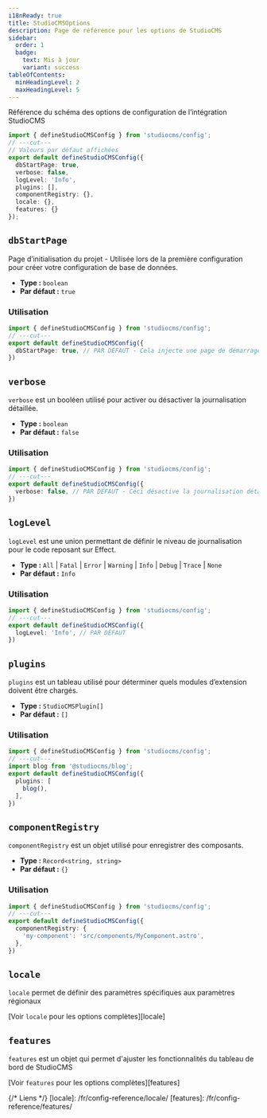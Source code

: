 ```yaml
---
i18nReady: true
title: StudioCMSOptions
description: Page de référence pour les options de StudioCMS
sidebar:
  order: 1
  badge:
    text: Mis à jour
    variant: success
tableOfContents:
  minHeadingLevel: 2
  maxHeadingLevel: 5
---
```



Référence du schéma des options de configuration de l’intégration StudioCMS

```ts twoslash title="studiocms.config.mjs"
import { defineStudioCMSConfig } from 'studiocms/config';
// ---cut---
// Valeurs par défaut affichées
export default defineStudioCMSConfig({
  dbStartPage: true,
  verbose: false,
  logLevel: 'Info',
  plugins: [],
  componentRegistry: {},
  locale: {},
  features: {}
});
```

## `dbStartPage`

Page d’initialisation du projet - Utilisée lors de la première configuration pour créer votre configuration de base de données.

- **Type :** `boolean`
- **Par défaut :** `true`

### Utilisation

```ts twoslash {2} title="studiocms.config.mjs"
import { defineStudioCMSConfig } from 'studiocms/config';
// ---cut---
export default defineStudioCMSConfig({
  dbStartPage: true, // PAR DÉFAUT - Cela injecte une page de démarrage pour configurer vos données de base de données.
})
```

## `verbose`

`verbose` est un booléen utilisé pour activer ou désactiver la journalisation détaillée.

- **Type :** `boolean`
- **Par défaut :** `false`

### Utilisation

```ts twoslash {2} title="studiocms.config.mjs"
import { defineStudioCMSConfig } from 'studiocms/config';
// ---cut---
export default defineStudioCMSConfig({
  verbose: false, // PAR DÉFAUT - Ceci désactive la journalisation détaillée.
})
```

## `logLevel`

`logLevel` est une union permettant de définir le niveau de journalisation pour le code reposant sur Effect.

- **Type :** `All` | `Fatal` | `Error` | `Warning` | `Info` | `Debug` | `Trace` | `None`
- **Par défaut :** `Info`

### Utilisation

```ts twoslash {2} title="studiocms.config.mjs"
import { defineStudioCMSConfig } from 'studiocms/config';
// ---cut---
export default defineStudioCMSConfig({
  logLevel: 'Info', // PAR DÉFAUT 
})
```

## `plugins`

`plugins` est un tableau utilisé pour déterminer quels modules d’extension doivent être chargés.

- **Type :** `StudioCMSPlugin[]`
- **Par défaut :** `[]`

### Utilisation

```ts twoslash {1, 3-5} title="studiocms.config.mjs"
import { defineStudioCMSConfig } from 'studiocms/config';
// ---cut---
import blog from '@studiocms/blog';
export default defineStudioCMSConfig({
  plugins: [
    blog(),
  ],
})
```

## `componentRegistry`

`componentRegistry` est un objet utilisé pour enregistrer des composants.

- **Type :** `Record<string, string>`
- **Par défaut :** `{}`

### Utilisation

```ts twoslash {2-4} title="studiocms.config.mjs"
import { defineStudioCMSConfig } from 'studiocms/config';
// ---cut---
export default defineStudioCMSConfig({
  componentRegistry: {
    'my-component': 'src/components/MyComponent.astro',
  },
})
```

## `locale`

`locale` permet de définir des paramètres spécifiques aux paramètres régionaux

<ReadMore>[Voir `locale` pour les options complètes][locale]</ReadMore>

## `features`

`features` est un objet qui permet d'ajuster les fonctionnalités du tableau de bord de StudioCMS

<ReadMore>[Voir `features` pour les options complètes][features]</ReadMore>

{/* Liens */}
[locale]: /fr/config-reference/locale/
[features]: /fr/config-reference/features/
